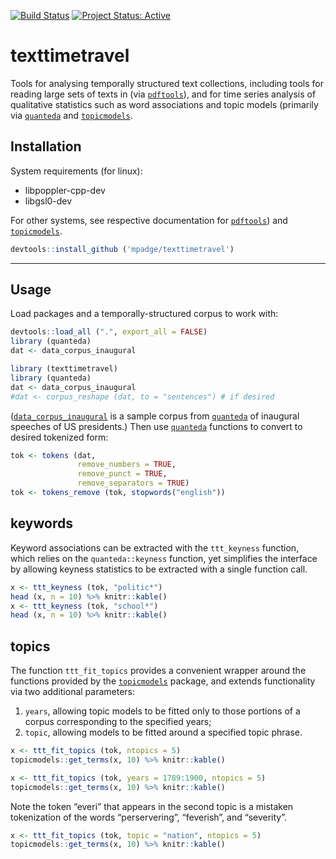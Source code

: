 [![Build Status](https://travis-ci.org/mpadge/texttimetravel.svg?branch=master)](https://travis-ci.org/mpadge/texttimetravel)
[![Project Status: Active](http://www.repostatus.org/badges/latest/active.svg)](http://www.repostatus.org/#active)

# texttimetravel

Tools for analysing temporally structured text collections, including tools for
reading large sets of texts in (via
[`pdftools`](https://github.com/ropensci/pdftools)), and for time series
analysis of qualitative statistics such as word associations and topic models
(primarily via [`quanteda`](https://quanteda.io) and
[`topicmodels`](https://cran.r-project.org/package=topicmodels).

## Installation

System requirements (for linux):

- libpoppler-cpp-dev
- libgsl0-dev 

For other systems, see respective documentation for 
[`pdftools`](https://github.com/ropensci/pdftools)) and
[`topicmodels`](https://cran.r-project.org/package=topicmodels).

```r
devtools::install_github ('mpadge/texttimetravel')
```

---------------

## Usage

Load packages and a temporally-structured corpus to work with:

```r
devtools::load_all (".", export_all = FALSE)
library (quanteda)
dat <- data_corpus_inaugural
```
```r
library (texttimetravel)
library (quanteda)
dat <- data_corpus_inaugural
#dat <- corpus_reshape (dat, to = "sentences") # if desired
```
([`data_corpus_inaugural`](https://quanteda.io/reference/data_corpus_inaugural.html)
is a sample corpus from [`quanteda`](https://quanteda.io) of inaugural speeches
of US presidents.) Then use [`quanteda`](https://quanteda.io) functions to
convert to desired tokenized form:
```r
tok <- tokens (dat,
               remove_numbers = TRUE,
               remove_punct = TRUE,
               remove_separators = TRUE)
tok <- tokens_remove (tok, stopwords("english"))
```


## keywords

Keyword associations can be extracted with the `ttt_keyness` function, which
relies on the `quanteda::keyness` function, yet simplifies the interface by
allowing keyness statistics to be extracted with a single function call.

```r
x <- ttt_keyness (tok, "politic*")
head (x, n = 10) %>% knitr::kable()
x <- ttt_keyness (tok, "school*")
head (x, n = 10) %>% knitr::kable()
```


## topics

The function `ttt_fit_topics` provides a convenient wrapper around the functions
provided by the
[`topicmodels`](https://cran.r-project.org/package=topicmodels) package, and
extends functionality via two additional parameters:

1. `years`, allowing topic models to be fitted only to those portions of a
   corpus corresponding to the specified years;
2. `topic`, allowing models to be fitted around a specified topic phrase.

```r
x <- ttt_fit_topics (tok, ntopics = 5)
topicmodels::get_terms(x, 10) %>% knitr::kable()
```
```r
x <- ttt_fit_topics (tok, years = 1789:1900, ntopics = 5)
topicmodels::get_terms(x, 10) %>% knitr::kable()
```
Note the token "everi" that appears in the second topic is a mistaken
tokenization of the words "perservering", "feverish", and "severity".
```r
x <- ttt_fit_topics (tok, topic = "nation", ntopics = 5)
topicmodels::get_terms(x, 10) %>% knitr::kable()
```

